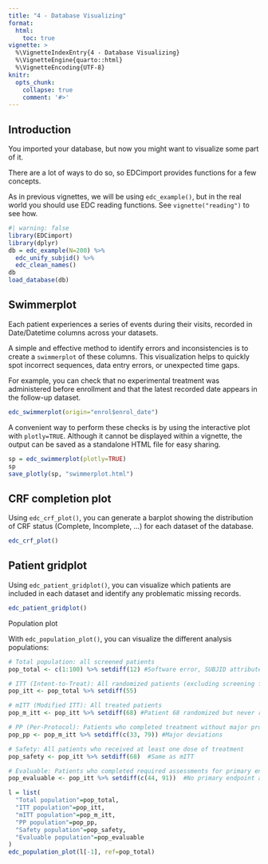 ```yaml
---
title: "4 - Database Visualizing"
format: 
  html:
    toc: true
vignette: >
  %\VignetteIndexEntry{4 - Database Visualizing}
  %\VignetteEngine{quarto::html}
  %\VignetteEncoding{UTF-8}
knitr:
  opts_chunk:
    collapse: true
    comment: '#>'
---
```


## Introduction

You imported your database, but now you might want to visualize some part of it.

There are a lot of ways to do so, so EDCimport provides functions for a few concepts.

As in previous vignettes, we will be using `edc_example()`, but in the real world you should use EDC reading functions. See `vignette("reading")` to see how.

```r
#| warning: false 
library(EDCimport) 
library(dplyr) 
db = edc_example(N=200) %>%
  edc_unify_subjid() %>%
  edc_clean_names() 
db 
load_database(db)
```

## Swimmerplot

Each patient experiences a series of events during their visits, recorded in Date/Datetime columns across your datasets.

A simple and effective method to identify errors and inconsistencies is to create a `swimmerplot` of these columns. This visualization helps to quickly spot incorrect sequences, data entry errors, or unexpected time gaps.

For example, you can check that no experimental treatment was administered before enrollment and that the latest recorded date appears in the follow-up dataset.

```r
edc_swimmerplot(origin="enrol$enrol_date")
```

A convenient way to perform these checks is by using the interactive plot with `plotly=TRUE`. Although it cannot be displayed within a vignette, the output can be saved as a standalone HTML file for easy sharing.

``` r
sp = edc_swimmerplot(plotly=TRUE)
sp
save_plotly(sp, "swimmerplot.html")
```

## CRF completion plot

Using `edc_crf_plot()`, you can generate a barplot showing the distribution of CRF status (Complete, Incomplete, ...) for each dataset of the database.

```r
edc_crf_plot()
```

## Patient gridplot

Using `edc_patient_gridplot()`, you can visualize which patients are included in each dataset and identify any problematic missing records.

```r
edc_patient_gridplot()
```

Population plot

With `edc_population_plot()`, you can visualize the different analysis populations:

```r
# Total population: all screened patients
pop_total <- c(1:100) %>% setdiff(12) #Software error, SUBJID attributed twice

# ITT (Intent-to-Treat): All randomized patients (excluding screening failures only)
pop_itt <- pop_total %>% setdiff(55)

# mITT (Modified ITT): All treated patients
pop_m_itt <- pop_itt %>% setdiff(68) #Patient 68 randomized but never received treatment

# PP (Per-Protocol): Patients who completed treatment without major protocol deviations
pop_pp <- pop_m_itt %>% setdiff(c(33, 79)) #Major deviations

# Safety: All patients who received at least one dose of treatment
pop_safety <- pop_itt %>% setdiff(68)  #Same as mITT

# Evaluable: Patients who completed required assessments for primary endpoint
pop_evaluable <- pop_itt %>% setdiff(c(44, 91))  #No primary endpoint assessment

l = list(
  "Total population"=pop_total,
  "ITT population"=pop_itt,
  "mITT population"=pop_m_itt,
  "PP population"=pop_pp,
  "Safety population"=pop_safety,
  "Evaluable population"=pop_evaluable
)
edc_population_plot(l[-1], ref=pop_total)
```


